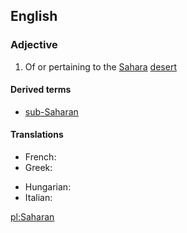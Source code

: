 ==English==

===Adjective===
{{en-adj}}

# Of or pertaining to the [[Sahara]] [[desert]]

====Derived terms====
* [[sub-Saharan]]

====Translations====
{{trans-top|related to the Sahara desert}}
* French: {{t+|fr|saharien|m}}
* Greek: {{t|el|σαχάριος|m|tr=sachários|sc=Grek}}
{{trans-mid}}
* Hungarian: {{t|hu|szaharai}}
* Italian: {{t-|it|sahariano}}
{{trans-bottom}}

[[pl:Saharan]]